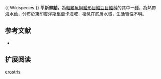 {{Speciesbox
| name = 平新棘鮋
| image = 
| image_width = 250px
| status = NE
| status_system = IUCN3.1
| genus = Neomerinthe
| species = erostris
| authority = [[Alcock|Alcock]], 1896 
| synonyms = *''Scorpaena erostris ,Alcock, 1896 ''
}}{{ Wikispecies }}
'''平新棘鮋'''，為[[輻鰭魚綱|輻鰭魚綱]][[鮋形目|鮋形目]][[鮋亞目|鮋亞目]][[鮋科|鮋科]]的其中一[[種|種]]，為熱帶海水魚，分布於東[[印度洋|印度洋]][[斯里蘭卡|斯里蘭卡]]海域，棲息在底層水域，生活習性不明。
==参考文献==
*{{FishBase_species|genus=Neomerinthe|species=erostris|year=2014|month=6}}

== 扩展阅读 ==
{{refbegin}}
{{wikispecies-inline|Neomerinthe erostris|平新棘鮋}}
{{refend}}
{{Taxonbar|from=Q18123055}}

[[Category:新棘鮋屬|erostris]]


{{鮋形目小作品}}